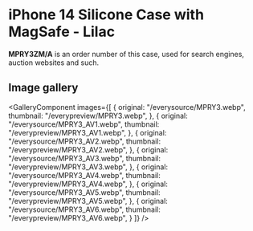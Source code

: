 
# iPhone 14 Silicone Case with MagSafe - Lilac

<Callout type='info' emoji='👉🏻'>**MPRY3ZM/A** is an order number of this case, used for search engines, auction websites and such.</Callout>

## Image gallery

<GalleryComponent
    images={[
      {
        original: "/everysource/MPRY3.webp",
        thumbnail: "/everypreview/MPRY3.webp",
      },
      {
        original: "/everysource/MPRY3_AV1.webp",
        thumbnail: "/everypreview/MPRY3_AV1.webp",
      },
      {
        original: "/everysource/MPRY3_AV2.webp",
        thumbnail: "/everypreview/MPRY3_AV2.webp",
      },
      {
        original: "/everysource/MPRY3_AV3.webp",
        thumbnail: "/everypreview/MPRY3_AV3.webp",
      },
      {
        original: "/everysource/MPRY3_AV4.webp",
        thumbnail: "/everypreview/MPRY3_AV4.webp",
      },
      {
        original: "/everysource/MPRY3_AV5.webp",
        thumbnail: "/everypreview/MPRY3_AV5.webp",
      },
      {
        original: "/everysource/MPRY3_AV6.webp",
        thumbnail: "/everypreview/MPRY3_AV6.webp",
      }
    ]}
  />

